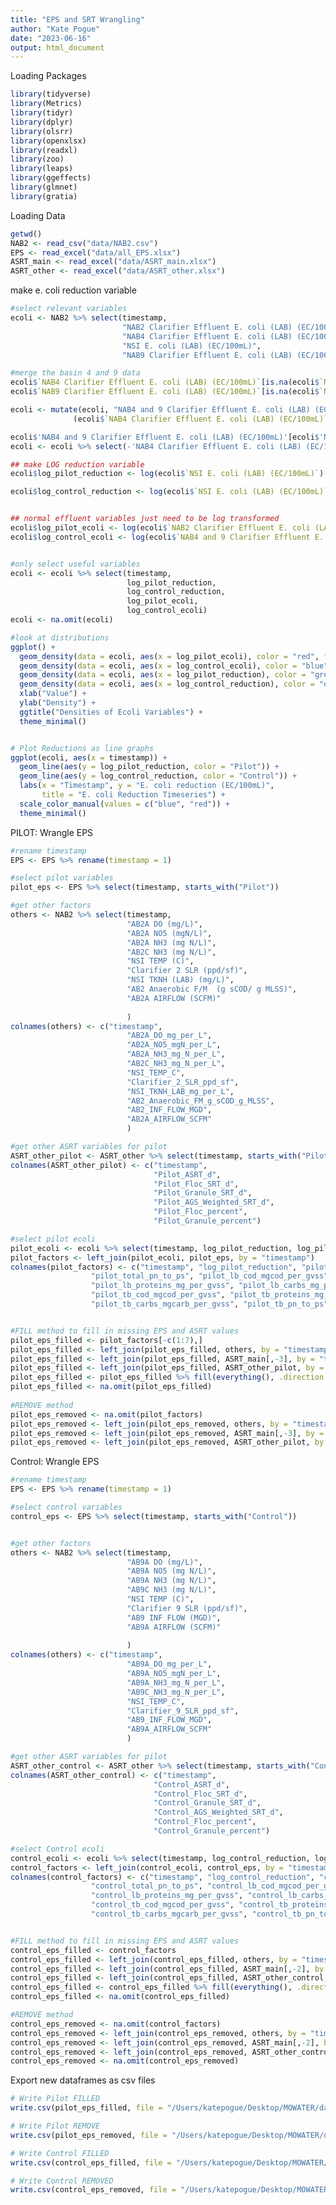 ```yaml
---
title: "EPS and SRT Wrangling"
author: "Kate Pogue"
date: "2023-06-16"
output: html_document
---
```



Loading Packages
```r
library(tidyverse)
library(Metrics)
library(tidyr)
library(dplyr)
library(olsrr)
library(openxlsx)
library(readxl)
library(zoo)
library(leaps)
library(ggeffects)
library(glmnet)
library(gratia)
```

Loading Data
```r
getwd()
NAB2 <- read_csv("data/NAB2.csv")
EPS <- read_excel("data/all_EPS.xlsx")
ASRT_main <- read_excel("data/ASRT_main.xlsx")
ASRT_other <- read_excel("data/ASRT_other.xlsx")
```

make e. coli reduction variable 
```r
#select relevant variables
ecoli <- NAB2 %>% select(timestamp, 
                         "NAB2 Clarifier Effluent E. coli (LAB) (EC/100mL)", 
                         "NAB4 Clarifier Effluent E. coli (LAB) (EC/100mL)", 
                         "NSI E. coli (LAB) (EC/100mL)", 
                         "NAB9 Clarifier Effluent E. coli (LAB) (EC/100mL)")

#merge the basin 4 and 9 data
ecoli$`NAB4 Clarifier Effluent E. coli (LAB) (EC/100mL)`[is.na(ecoli$`NAB4 Clarifier Effluent E. coli (LAB) (EC/100mL)`)] <- 0
ecoli$`NAB9 Clarifier Effluent E. coli (LAB) (EC/100mL)`[is.na(ecoli$`NAB9 Clarifier Effluent E. coli (LAB) (EC/100mL)`)] <- 0

ecoli <- mutate(ecoli, "NAB4 and 9 Clarifier Effluent E. coli (LAB) (EC/100mL)" = 
              (ecoli$`NAB4 Clarifier Effluent E. coli (LAB) (EC/100mL)` + ecoli$'NAB9 Clarifier Effluent E. coli (LAB) (EC/100mL)'))

ecoli$'NAB4 and 9 Clarifier Effluent E. coli (LAB) (EC/100mL)'[ecoli$'NAB4 and 9 Clarifier Effluent E. coli (LAB) (EC/100mL)' == 0] <- NA
ecoli <- ecoli %>% select(-'NAB4 Clarifier Effluent E. coli (LAB) (EC/100mL)', -'NAB9 Clarifier Effluent E. coli (LAB) (EC/100mL)')

## make LOG reduction variable
ecoli$log_pilot_reduction <- log(ecoli$`NSI E. coli (LAB) (EC/100mL)`)- log(ecoli$`NAB2 Clarifier Effluent E. coli (LAB) (EC/100mL)`)

ecoli$log_control_reduction <- log(ecoli$`NSI E. coli (LAB) (EC/100mL)`)-log(ecoli$`NAB4 and 9 Clarifier Effluent E. coli (LAB) (EC/100mL)`)


## normal effluent variables just need to be log transformed
ecoli$log_pilot_ecoli <- log(ecoli$`NAB2 Clarifier Effluent E. coli (LAB) (EC/100mL)`)
ecoli$log_control_ecoli <- log(ecoli$`NAB4 and 9 Clarifier Effluent E. coli (LAB) (EC/100mL)`)


#only select useful variables
ecoli <- ecoli %>% select(timestamp, 
                          log_pilot_reduction, 
                          log_control_reduction, 
                          log_pilot_ecoli, 
                          log_control_ecoli)
ecoli <- na.omit(ecoli)

#look at distributions
ggplot() +
  geom_density(data = ecoli, aes(x = log_pilot_ecoli), color = "red", fill = "red", alpha = 0.3) +
  geom_density(data = ecoli, aes(x = log_control_ecoli), color = "blue", fill = "blue", alpha = 0.3) +
  geom_density(data = ecoli, aes(x = log_pilot_reduction), color = "green", fill = "green", alpha = 0.3) +
  geom_density(data = ecoli, aes(x = log_control_reduction), color = "orange", fill = "orange", alpha = 0.3) +
  xlab("Value") +
  ylab("Density") +
  ggtitle("Densities of Ecoli Variables") +
  theme_minimal()


# Plot Reductions as line graphs
ggplot(ecoli, aes(x = timestamp)) +
  geom_line(aes(y = log_pilot_reduction, color = "Pilot")) +
  geom_line(aes(y = log_control_reduction, color = "Control")) +
  labs(x = "Timestamp", y = "E. coli reduction (EC/100mL)",
       title = "E. coli Reduction Timeseries") +
  scale_color_manual(values = c("blue", "red")) +
  theme_minimal()
```




PILOT: Wrangle EPS 
```r
#rename timestamp
EPS <- EPS %>% rename(timestamp = 1)

#select pilot variables
pilot_eps <- EPS %>% select(timestamp, starts_with("Pilot"))

#get other factors
others <- NAB2 %>% select(timestamp,
                          "AB2A DO (mg/L)",  
                          "AB2A NO5 (mgN/L)",  
                          "AB2A NH3 (mg N/L)", 
                          "AB2C NH3 (mg N/L)", 
                          "NSI TEMP (C)",
                          "Clarifier 2 SLR (ppd/sf)",
                          "NSI TKNH (LAB) (mg/L)",
                          "AB2 Anaerobic F/M  (g sCOD/ g MLSS)",
                          "AB2A AIRFLOW (SCFM)"
                          
                          )
colnames(others) <- c("timestamp",
                          "AB2A_DO_mg_per_L",  
                          "AB2A_NO5_mgN_per_L",  
                          "AB2A_NH3_mg_N_per_L", 
                          "AB2C_NH3_mg_N_per_L", 
                          "NSI_TEMP_C",
                          "Clarifier_2_SLR_ppd_sf",
                          "NSI_TKNH_LAB_mg_per_L",
                          "AB2_Anaerobic_FM_g_sCOD_g_MLSS",
                          "AB2_INF_FLOW_MGD",
                          "AB2A_AIRFLOW_SCFM"
                          )

#get other ASRT variables for pilot
ASRT_other_pilot <- ASRT_other %>% select(timestamp, starts_with("Pilot"))
colnames(ASRT_other_pilot) <- c("timestamp",
                                "Pilot_ASRT_d",
                                "Pilot_Floc_SRT_d",
                                "Pilot_Granule_SRT_d",
                                "Pilot_AGS_Weighted_SRT_d",
                                "Pilot_Floc_percent",
                                "Pilot_Granule_percent")

#select pilot ecoli
pilot_ecoli <- ecoli %>% select(timestamp, log_pilot_reduction, log_pilot_ecoli)
pilot_factors <- left_join(pilot_ecoli, pilot_eps, by = "timestamp")
colnames(pilot_factors) <- c("timestamp", "log_pilot_reduction", "pilot_total_cod_mgcod_per_gvss",
                  "pilot_total_pn_to_ps", "pilot_lb_cod_mgcod_per_gvss",
                  "pilot_lb_proteins_mg_per_gvss", "pilot_lb_carbs_mg_per_gvss",
                  "pilot_tb_cod_mgcod_per_gvss", "pilot_tb_proteins_mg_per_gvss",
                  "pilot_tb_carbs_mgcarb_per_gvss", "pilot_tb_pn_to_ps")


#FILL method to fill in missing EPS and ASRT values
pilot_eps_filled <- pilot_factors[-c(1:7),]
pilot_eps_filled <- left_join(pilot_eps_filled, others, by = "timestamp")
pilot_eps_filled <- left_join(pilot_eps_filled, ASRT_main[,-3], by = "timestamp")
pilot_eps_filled <- left_join(pilot_eps_filled, ASRT_other_pilot, by = "timestamp")
pilot_eps_filled <- pilot_eps_filled %>% fill(everything(), .direction = "down")
pilot_eps_filled <- na.omit(pilot_eps_filled)
  
#REMOVE method
pilot_eps_removed <- na.omit(pilot_factors)
pilot_eps_removed <- left_join(pilot_eps_removed, others, by = "timestamp")
pilot_eps_removed <- left_join(pilot_eps_removed, ASRT_main[,-3], by = "timestamp")
pilot_eps_removed <- left_join(pilot_eps_removed, ASRT_other_pilot, by = "timestamp")

```


Control: Wrangle EPS 
```r
#rename timestamp
EPS <- EPS %>% rename(timestamp = 1)

#select control variables
control_eps <- EPS %>% select(timestamp, starts_with("Control"))


#get other factors
others <- NAB2 %>% select(timestamp,
                          "AB9A DO (mg/L)",  
                          "AB9A NO5 (mg N/L)",  
                          "AB9A NH3 (mg N/L)", 
                          "AB9C NH3 (mg N/L)", 
                          "NSI TEMP (C)",
                          "Clarifier 9 SLR (ppd/sf)",
                          "AB9 INF FLOW (MGD)",
                          "AB9A AIRFLOW (SCFM)"
                          
                          )
colnames(others) <- c("timestamp",
                          "AB9A_DO_mg_per_L",  
                          "AB9A_NO5_mgN_per_L",  
                          "AB9A_NH3_mg_N_per_L", 
                          "AB9C_NH3_mg_N_per_L", 
                          "NSI_TEMP_C",
                          "Clarifier_9_SLR_ppd_sf",
                          "AB9_INF_FLOW_MGD",
                          "AB9A_AIRFLOW_SCFM"
                          )

#get other ASRT variables for pilot
ASRT_other_control <- ASRT_other %>% select(timestamp, starts_with("Control"))
colnames(ASRT_other_control) <- c("timestamp",
                                "Control_ASRT_d",
                                "Control_Floc_SRT_d",
                                "Control_Granule_SRT_d",
                                "Control_AGS_Weighted_SRT_d",
                                "Control_Floc_percent",
                                "Control_Granule_percent")

#select Control ecoli
control_ecoli <- ecoli %>% select(timestamp, log_control_reduction, log_control_ecoli)
control_factors <- left_join(control_ecoli, control_eps, by = "timestamp")
colnames(control_factors) <- c("timestamp", "log_control_reduction", "control_total_cod_mgcod_per_gvss",
                  "control_total_pn_to_ps", "control_lb_cod_mgcod_per_gvss",
                  "control_lb_proteins_mg_per_gvss", "control_lb_carbs_mg_per_gvss",
                  "control_tb_cod_mgcod_per_gvss", "control_tb_proteins_mg_per_gvss",
                  "control_tb_carbs_mgcarb_per_gvss", "control_tb_pn_to_ps")


#FILL method to fill in missing EPS and ASRT values
control_eps_filled <- control_factors
control_eps_filled <- left_join(control_eps_filled, others, by = "timestamp")
control_eps_filled <- left_join(control_eps_filled, ASRT_main[,-2], by = "timestamp")
control_eps_filled <- left_join(control_eps_filled, ASRT_other_control, by = "timestamp")
control_eps_filled <- control_eps_filled %>% fill(everything(), .direction = "down")
control_eps_filled <- na.omit(control_eps_filled)

#REMOVE method
control_eps_removed <- na.omit(control_factors)
control_eps_removed <- left_join(control_eps_removed, others, by = "timestamp")
control_eps_removed <- left_join(control_eps_removed, ASRT_main[,-2], by = "timestamp")
control_eps_removed <- left_join(control_eps_removed, ASRT_other_control, by = "timestamp")
control_eps_removed <- na.omit(control_eps_removed)

```


Export new dataframes as csv files
```r
# Write Pilot FILLED
write.csv(pilot_eps_filled, file = "/Users/katepogue/Desktop/MOWATER/data/pilot_eps_filled.csv", row.names = FALSE)

# Write Pilot REMOVE
write.csv(pilot_eps_removed, file = "/Users/katepogue/Desktop/MOWATER/data/pilot_eps_removed.csv", row.names = FALSE)

# Write Control FILLED
write.csv(control_eps_filled, file = "/Users/katepogue/Desktop/MOWATER/data/control_eps_filled.csv", row.names = FALSE)

# Write Control REMOVED
write.csv(control_eps_removed, file = "/Users/katepogue/Desktop/MOWATER/data/control_eps_removed.csv", row.names = FALSE)

```

